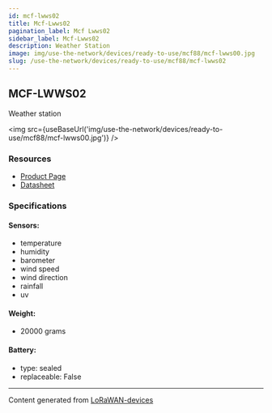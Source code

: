 ```yaml
---
id: mcf-lwws02
title: Mcf-Lwws02
pagination_label: Mcf Lwws02
sidebar_label: Mcf-Lwws02
description: Weather Station
image: img/use-the-network/devices/ready-to-use/mcf88/mcf-lwws00.jpg
slug: /use-the-network/devices/ready-to-use/mcf88/mcf-lwws02
---
```



## MCF-LWWS02

Weather station

<img src={useBaseUrl('img/use-the-network/devices/ready-to-use/mcf88/mcf-lwws00.jpg')} />

### Resources

- [Product Page](https://www.mcf88.it/prodotto/mcf-lwws00/)
- [Datasheet](https://www.mcf88.it/wp-content/uploads/2020/07/MCF-LWWS00-01.pdf)

### Specifications

#### Sensors:

- temperature
- humidity
- barometer
- wind speed
- wind direction
- rainfall
- uv

#### Weight:

- 20000 grams

#### Battery:

- type: sealed
- replaceable: False

---

Content generated from [LoRaWAN-devices](https://github.com/TheThingsNetwork/lorawan-devices)
